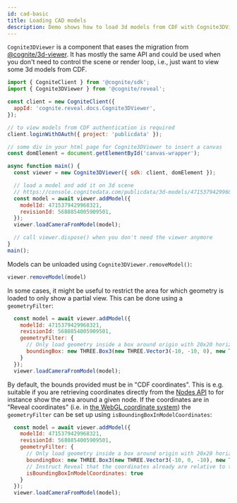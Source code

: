 ```yaml
---
id: cad-basic
title: Loading CAD models
description: Demo shows how to load 3d models from CDF with Cognite3DViewer.
---
```


`Cognite3DViewer` is a component that eases the migration from [@cognite/3d-viewer](https://www.npmjs.com/package/@cognite/3d-viewer).
It has mostly the same API and could be used when you don't need to control the scene or render loop,
i.e., just want to view some 3d models from CDF.


<DemoWrapper />

```jsx
import { CogniteClient } from '@cognite/sdk';
import { Cognite3DViewer } from '@cognite/reveal';

const client = new CogniteClient({
  appId: 'cognite.reveal.docs.Cognite3DViewer',
});

// to view models from CDF authentication is required
client.loginWithOAuth({ project: 'publicdata' });

// some div in your html page for Cognite3DViewer to insert a canvas
const domElement = document.getElementById('canvas-wrapper');

async function main() {
  const viewer = new Cognite3DViewer({ sdk: client, domElement });

  // load a model and add it on 3d scene
  // https://console.cognitedata.com/publicdata/3d-models/4715379429968321/revisions/5688854005909501
  const model = await viewer.addModel({
    modelId: 4715379429968321,
    revisionId: 5688854005909501,
  });
  viewer.loadCameraFromModel(model);

  // call viewer.dispose() when you don't need the viewer anymore
}
main();
```

Models can be unloaded using `Cognite3DViewer.removeModel()`:

```jsx runnable-1x
viewer.removeModel(model)
```

In some cases, it might be useful to restrict the area for which geometry is loaded to only show a partial
view. This can be done using a `geometryFilter`:

```js
  const model = await viewer.addModel({
    modelId: 4715379429968321,
    revisionId: 5688854005909501,
    geometryFilter: {
      // Only load geometry inside a box around origin with 20x20 horizontal extent and 5 vertical extent.
      boundingBox: new THREE.Box3(new THREE.Vector3(-10, -10, 0), new THREE.Vector3(10, 10, 5))
    }
  });
  viewer.loadCameraFromModel(model);
```

By default, the bounds provided must be in "CDF coordinates". This is e.g. suitable if you are retrieving coordinates
directly from the [Nodes API](https://docs.cognite.com/api/v1/#operation/get3DNodes) to for instance show the area
around a given node. If the coordinates are in "Reveal coordinates" (i.e. in
[the WebGL coordinate system](https://www.tutorialspoint.com/webgl/webgl_basics.htm)) the `geometryFilter` can be
set up using `isBoundingBoxInModelCoordinates`:

```js
  const model = await viewer.addModel({
    modelId: 4715379429968321,
    revisionId: 5688854005909501,
    geometryFilter: {
      // Only load geometry inside a box around origin with 20x20 horizontal extent and 5 vertical extent.
      boundingBox: new THREE.Box3(new THREE.Vector3(-10, 0, -10), new THREE.Vector3(10, 5, 10)),
      // Instruct Reveal that the coordinates already are relative to the coordinates of the model
      isBoundingBoxInModelCoordinates: true
    }
  });
  viewer.loadCameraFromModel(model);
```
